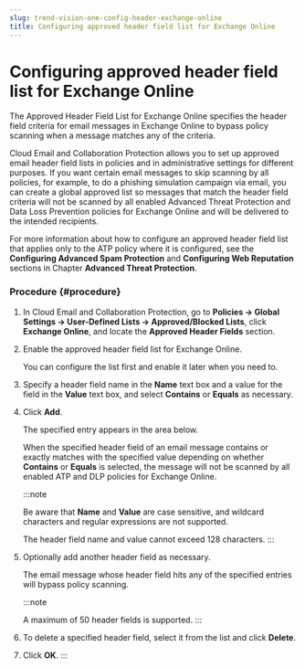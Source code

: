 ```yaml
---
slug: trend-vision-one-config-header-exchange-online
title: Configuring approved header field list for Exchange Online
---
```

# Configuring approved header field list for Exchange Online

The Approved Header Field List for Exchange Online specifies the header field criteria for email messages in Exchange Online to bypass policy scanning when a message matches any of the criteria.

Cloud Email and Collaboration Protection allows you to set up approved email header field lists in policies and in administrative settings for different purposes. If you want certain email messages to skip scanning by all policies, for example, to do a phishing simulation campaign via email, you can create a global approved list so messages that match the header field criteria will not be scanned by all enabled Advanced Threat Protection and Data Loss Prevention policies for Exchange Online and will be delivered to the intended recipients.

For more information about how to configure an approved header field list that applies only to the ATP policy where it is configured, see the **Configuring Advanced Spam Protection** and **Configuring Web Reputation** sections in Chapter **Advanced Threat Protection**.

### Procedure {#procedure}

1.  In Cloud Email and Collaboration Protection, go to **Policies → Global Settings → User-Defined Lists → Approved/Blocked Lists**, click **Exchange Online**, and locate the **Approved Header Fields** section.

2.  Enable the approved header field list for Exchange Online.

    You can configure the list first and enable it later when you need to.

3.  Specify a header field name in the **Name** text box and a value for the field in the **Value** text box, and select **Contains** or **Equals** as necessary.

4.  Click **Add**.

    The specified entry appears in the area below.

    When the specified header field of an email message contains or exactly matches with the specified value depending on whether **Contains** or **Equals** is selected, the message will not be scanned by all enabled ATP and DLP policies for Exchange Online.

    :::note

    Be aware that **Name** and **Value** are case sensitive, and wildcard characters and regular expressions are not supported.

    The header field name and value cannot exceed 128 characters.
    :::

5.  Optionally add another header field as necessary.

    The email message whose header field hits any of the specified entries will bypass policy scanning.

    :::note

    A maximum of 50 header fields is supported.
    :::

6.  To delete a specified header field, select it from the list and click **Delete**.

7.  Click **OK**.
:::
